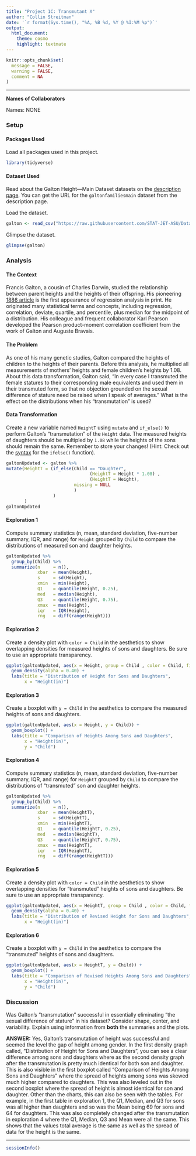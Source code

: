 ```yaml
---
title: "Project 1C: Transmutant X"
author: "Collin Streitman"
date: '`r format(Sys.time(), "%A, %B %d, %Y @ %I:%M %p")`'
output: 
  html_document: 
    theme: cosmo
    highlight: textmate
---
```


```r
knitr::opts_chunk$set(
  message = FALSE,
  warning = FALSE,
  comment = NA
)
```
<hr>

**Names of Collaborators**

Names: NONE

### Setup

#### Packages Used

Load all packages used in this project.

```r
library(tidyverse)
```

#### Dataset Used

Read about the Galton Height---Main Dataset datasets on the [description page](https://stat-jet-asu.github.io/Datasets/InstructorDescriptions/galtonheightdata.html). You can get the URL for the `galtonfamiliesmain` dataset from the description page.

Load the dataset.

```r
galton <- read_csv("https://raw.githubusercontent.com/STAT-JET-ASU/Datasets/master/Instructor/galtonfamiliesmain.csv")
```

Glimpse the dataset.

```r
glimpse(galton)
```

### Analysis

#### **The Context**

Francis Galton, a cousin of Charles Darwin, studied the relationship between parent heights and the heights of their offspring. His pioneering [1886 article](https://galton.org/essays/1880-1889/galton-1886-jaigi-regression-stature.pdf) is the first appearance of regression analysis in print. He originated many statistical terms and concepts, including regression, correlation, deviate, quartile, and percentile, plus median for the midpoint of a distribution. His colleague and frequent collaborator Karl Pearson developed the Pearson product-moment correlation coefficient from the work of Galton and Auguste Bravais. 

#### **The Problem**

As one of his many genetic studies, Galton compared the heights of children to the heights of their parents. Before this analysis, he multiplied all measurements of mothers' heights and female children's heights by 1.08. About this data transformation, Galton said, "In every case I transmuted the female statures to their corresponding male equivalents and used them in their transmuted form, so that no objection grounded on the sexual difference of stature need be raised when I speak of averages." What is the effect on the distributions when his "transmutation" is used?

#### **Data Transformation**

Create a new variable named `HeightT` using `mutate` and `if_else()` to perform Galton's "transmutation" of the `Height` data. The measured heights of daughters should be multipled by `1.08` while the heights of the sons should remain the same. Remember to store your changes! (Hint: Check out the [syntax](https://rdrr.io/cran/dplyr/man/if_else.html) for the `ifelse()` function).

```r
galtonUpdated <- galton %>%
mutate(HeightT = (if_else(Child == "Daughter", 
                                (HeightT = Height * 1.08) , 
                                (HeightT = Height), 
                          missing = NULL
                          )
                  )
       )
galtonUpdated
```

#### **Exploration 1**

Compute summary statistics (n, mean, standard deviation, five-number summary, IQR, and range) for `Height` grouped by `Child` to compare the distributions of measured son and daughter heights.

```r
galtonUpdated %>%
  group_by(Child) %>%
  summarize(n     = n(),
            xbar  = mean(Height),
            s     = sd(Height),
            xmin  = min(Height),
            Q1    = quantile(Height, 0.25),
            med   = median(Height),                  
            Q3    = quantile(Height, 0.75),
            xmax  = max(Height),
            iqr   = IQR(Height),
            rng   = diff(range(Height)))
```

#### **Exploration 2**

Create a density plot with `color = Child` in the aesthetics to show overlapping densities for measured heights of sons and daughters. Be sure to use an appropriate transparency.

```r
ggplot(galtonUpdated, aes(x = Height, group = Child , color = Child, fill = Child)) +
  geom_density(alpha = 0.40) +
  labs(title = "Distribution of Height for Sons and Daughters", 
       x = "Height(in)")
```

#### **Exploration 3**

Create a boxplot with `y = Child` in the aesthetics to compare the measured heights of sons and daughters.

```r
ggplot(galtonUpdated, aes(x = Height, y = Child)) + 
  geom_boxplot() +
  labs(title = "Comparison of Heights Among Sons and Daughters",
       x = "Height(in)",
       y = "Child")
```

#### **Exploration 4**

Compute summary statistics (n, mean, standard deviation, five-number summary, IQR, and range) for `HeightT` grouped by `Child` to compare the distributions of "transmuted" son and daughter heights.

```r
galtonUpdated %>%
  group_by(Child) %>%
  summarize(n     = n(),
            xbar  = mean(HeightT),
            s     = sd(HeightT),
            xmin  = min(HeightT),
            Q1    = quantile(HeightT, 0.25),
            med   = median(HeightT),                  
            Q3    = quantile(HeightT, 0.75),
            xmax  = max(HeightT),
            iqr   = IQR(HeightT),
            rng   = diff(range(HeightT)))
```

#### **Exploration 5**

Create a density plot with `color = Child` in the aesthetics to show overlapping densities for "transmuted" heights of sons and daughters. Be sure to use an appropriate transparency.

```r
ggplot(galtonUpdated, aes(x = HeightT, group = Child , color = Child, fill = Child)) +
  geom_density(alpha = 0.40) +
  labs(title = "Distribution of Revised Height for Sons and Daughters", 
       x = "Height(in)")
```

#### **Exploration 6**

Create a boxplot with `y = Child` in the aesthetics to compare the "transmuted" heights of sons and daughters.

```r
ggplot(galtonUpdated, aes(x = HeightT, y = Child)) + 
  geom_boxplot() +
  labs(title = "Comparison of Revised Heights Among Sons and Daughters",
       x = "Height(in)",
       y = "Child")
```

### Discussion

Was Galton's "transmutation" successful in essentially eliminating "the sexual difference of stature" in his dataset? Consider shape, center, and variability. Explain using information from **both** the summaries and the plots. 

**ANSWER:** Yes, Galton's transmutation of height was successful and seemed the level the gap of height among gender. In the first density graph called, "Distribution of Height for Sons and Daughters", you can see a clear difference among sons and daughters where as the second density graph after the transmutation is pretty much identical for both son and daughter. This is also visible in the first boxplot called "Comparison of Heights Among Sons and Daughters" where the spread of heights among sons was skewed much higher compared to daughters. This was also leveled out in the second boxplot where the spread of height is almost identical for son and daughter. Other than the charts, this can also be seen with the tables. For example, in the first table in exploration 1, the Q1, Median, and Q3 for sons was all higher than daughters and so was the Mean being 69 for sons and 64 for daughters. This was also completely changed after the transmutation in exploration 4 where the Q1, Median, Q3 and Mean were all the same. This shows that the values total average is the same as well as the spread of data for the height is the same. 

<hr>
```r
sessionInfo()
```
